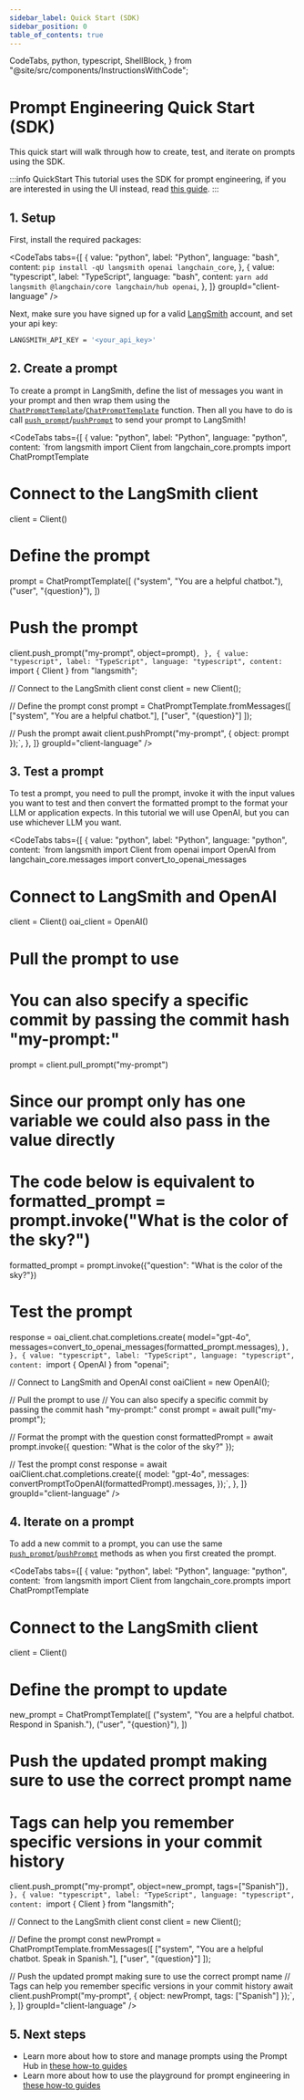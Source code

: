 ```yaml
---
sidebar_label: Quick Start (SDK)
sidebar_position: 0
table_of_contents: true
---
```


  CodeTabs,
  python,
  typescript,
  ShellBlock,
} from "@site/src/components/InstructionsWithCode";

# Prompt Engineering Quick Start (SDK)

This quick start will walk through how to create, test, and iterate on prompts using the SDK.

:::info QuickStart
This tutorial uses the SDK for prompt engineering, if you are interested in using the UI instead, read [this guide](./quickstart_ui).
:::

## 1. Setup

First, install the required packages:

<CodeTabs
  tabs={[
    {
      value: "python",
      label: "Python",
      language: "bash",
      content: `pip install -qU langsmith openai langchain_core`,
    },
    {
      value: "typescript",
      label: "TypeScript",
      language: "bash",
      content: `yarn add langsmith @langchain/core langchain/hub openai`,
    },
  ]}
  groupId="client-language"
/>

Next, make sure you have signed up for a valid [LangSmith](https://langsmith.com) account, and set your api key:

```bash
LANGSMITH_API_KEY = '<your_api_key>'
```

## 2. Create a prompt

To create a prompt in LangSmith, define the list of messages you want in your prompt and then wrap them using the
[`ChatPromptTemplate`](https://python.langchain.com/api_reference/core/prompts/langchain_core.prompts.chat.ChatPromptTemplate.html)/[`ChatPromptTemplate`](https://v03.api.js.langchain.com/classes/_langchain_core.prompts.ChatPromptTemplate.html) function.
Then all you have to do is call [`push_prompt`](https://docs.smith.langchain.com/reference/python/client/langsmith.client.Client#langsmith.client.Client.push_prompt)/[`pushPrompt`](https://langsmith-docs-7jgx2bq8f-langchain.vercel.app/reference/js/classes/client.Client#pushprompt) to send your prompt to LangSmith!

<CodeTabs
   tabs={[
     {
       value: "python",
       label: "Python",
       language: "python",
       content: `from langsmith import Client
from langchain_core.prompts import ChatPromptTemplate

# Connect to the LangSmith client

client = Client()

# Define the prompt

prompt = ChatPromptTemplate([
("system", "You are a helpful chatbot."),
("user", "{question}"),
])

# Push the prompt

client.push_prompt("my-prompt", object=prompt)`,
     },
     {
       value: "typescript",
       label: "TypeScript",
       language: "typescript",
       content: `import { Client } from "langsmith";

// Connect to the LangSmith client
const client = new Client();

// Define the prompt
const prompt = ChatPromptTemplate.fromMessages([
["system", "You are a helpful chatbot."],
["user", "{question}"]
]);

// Push the prompt
await client.pushPrompt("my-prompt", {
object: prompt
});`,
},
]}
groupId="client-language"
/>

## 3. Test a prompt

To test a prompt, you need to pull the prompt, invoke it with the input values you want to test and then convert the formatted prompt to the format
your LLM or application expects. In this tutorial we will use OpenAI, but you can use whichever LLM you want.

<CodeTabs
   tabs={[
     {
       value: "python",
       label: "Python",
       language: "python",
       content: `from langsmith import Client
from openai import OpenAI
from langchain_core.messages import convert_to_openai_messages

# Connect to LangSmith and OpenAI

client = Client()
oai_client = OpenAI()

# Pull the prompt to use

# You can also specify a specific commit by passing the commit hash "my-prompt:<commit-hash>"

prompt = client.pull_prompt("my-prompt")

# Since our prompt only has one variable we could also pass in the value directly

# The code below is equivalent to formatted_prompt = prompt.invoke("What is the color of the sky?")

formatted_prompt = prompt.invoke({"question": "What is the color of the sky?"})

# Test the prompt

response = oai_client.chat.completions.create(
model="gpt-4o",
messages=convert_to_openai_messages(formatted_prompt.messages),
)`,
     },
     {
       value: "typescript",
       label: "TypeScript",
       language: "typescript",
       content: `import { OpenAI } from "openai";

// Connect to LangSmith and OpenAI
const oaiClient = new OpenAI();

// Pull the prompt to use
// You can also specify a specific commit by passing the commit hash "my-prompt:<commit-hash>"
const prompt = await pull("my-prompt");

// Format the prompt with the question
const formattedPrompt = await prompt.invoke({ question: "What is the color of the sky?" });

// Test the prompt
const response = await oaiClient.chat.completions.create({
model: "gpt-4o",
messages: convertPromptToOpenAI(formattedPrompt).messages,
});`,
},
]}
groupId="client-language"
/>

## 4. Iterate on a prompt

To add a new commit to a prompt, you can use the same [`push_prompt`](https://docs.smith.langchain.com/reference/python/client/langsmith.client.Client#langsmith.client.Client.push_prompt)/[`pushPrompt`](https://langsmith-docs-7jgx2bq8f-langchain.vercel.app/reference/js/classes/client.Client#pushprompt) methods as
when you first created the prompt.

 <CodeTabs
   tabs={[
     {
       value: "python",
       label: "Python",
       language: "python",
       content: `from langsmith import Client
from langchain_core.prompts import ChatPromptTemplate

# Connect to the LangSmith client

client = Client()

# Define the prompt to update

new_prompt = ChatPromptTemplate([
("system", "You are a helpful chatbot. Respond in Spanish."),
("user", "{question}"),
])

# Push the updated prompt making sure to use the correct prompt name

# Tags can help you remember specific versions in your commit history

client.push_prompt("my-prompt", object=new_prompt, tags=["Spanish"])`,
     },
     {
       value: "typescript",
       label: "TypeScript",
       language: "typescript",
       content: `import { Client } from "langsmith";

// Connect to the LangSmith client
const client = new Client();

// Define the prompt
const newPrompt = ChatPromptTemplate.fromMessages([
["system", "You are a helpful chatbot. Speak in Spanish."],
["user", "{question}"]
]);

// Push the updated prompt making sure to use the correct prompt name
// Tags can help you remember specific versions in your commit history
await client.pushPrompt("my-prompt", {
object: newPrompt,
tags: ["Spanish"]
});`,
},
]}
groupId="client-language"
/>

## 5. Next steps

- Learn more about how to store and manage prompts using the Prompt Hub in [these how-to guides](../how_to_guides#prompt-hub)
- Learn more about how to use the playground for prompt engineering in [these how-to guides](../how_to_guides#playground)

